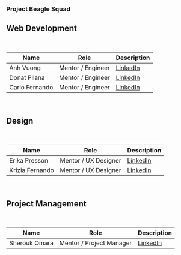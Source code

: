### Project Beagle Squad

## Web Development
<br />

| Name           | Role              | Description                                                     |
| ---------------| ----------------- | --------------------------------------------------------------- |
| Anh Vuong      | Mentor / Engineer | [LinkedIn](https://www.linkedin.com/in/vuonganht/)              |
| Donat Pllana   | Mentor / Engineer | [LinkedIn](https://www.linkedin.com/in/donat-pllana-a1b541145/) |
| Carlo Fernando | Mentor / Engineer | [LinkedIn](https://www.linkedin.com/in/carlofernando/)          |

<br />

## Design 

<br />

| Name              | Role                 | Description                                                |
| ------------------| -------------------- | ---------------------------------------------------------- |
| Erika Presson     | Mentor / UX Designer | [LinkedIn](https://www.linkedin.com/in/erikapresson/)      |
| Krizia Fernando   | Mentor / UX Designer | [LinkedIn](https://www.linkedin.com/in/kriziaf/)           |

<br />

## Project Management

<br />

| Name              | Role                     | Description                                                |
| ------------------| ------------------------ | ---------------------------------------------------------- |
| Sherouk Omara     | Mentor / Project Manager | [LinkedIn](https://www.linkedin.com/in/sheroukomara/)      |


<br />
